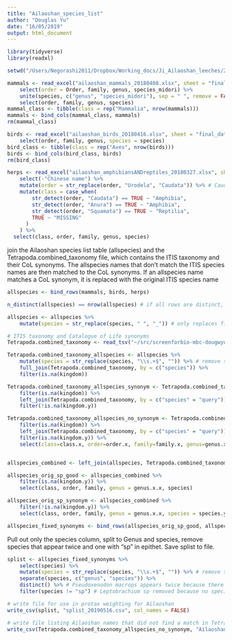 ```yaml
---
title: "Ailaoshan_species_list"
author: "Douglas Yu"
date: "16/05/2019"
output: html_document
---
```


```r
library(tidyverse)
library(readxl)
```

```r
setwd("/Users/Negorashi2011/Dropbox/Working_docs/Ji_Ailaoshan_leeches/2018/data/species_lists")
```

```r
mammals <- read_excel("ailaoshan_mammals_20180408.xlsx", sheet = "final_20180408") %>% 
    select(order = Order, family, genus, species_midori) %>% 
    unite(species, c("genus", "species_midori"), sep = " ", remove = FALSE) %>% 
    select(order, family, genus, species)
mammal_class <- tibble(class = rep("Mammalia", nrow(mammals)))
mammals <- bind_cols(mammal_class, mammals)
rm(mammal_class)

birds <- read_excel("ailaoshan_birds_20180416.xlsx", sheet = "final_dataset") %>% 
    select(order, family, genus, species = species)
bird_class <- tibble(class = rep("Aves", nrow(birds)))
birds <- bind_cols(bird_class, birds)
rm(bird_class)

herps <- read_excel("ailaoshan_amphibiansANDreptiles_20180327.xlsx", sheet = "Ailaoshan_list_CheJing_lab") %>%
    select(-"Chinese name") %>% 
    mutate(order = str_replace(order, "Urodela", "Caudata")) %>% # Caudata is used in ITIS, despite Urodela being the order
    mutate(class = case_when(
        str_detect(order, "Caudata") == TRUE ~ "Amphibia",
        str_detect(order, "Anura") == TRUE ~ "Amphibia",
        str_detect(order, "Squamata") == TRUE ~ "Reptilia",
        TRUE ~ "MISSING"
      )
    ) %>% 
  select(class, order, family, genus, species)

```

join the Ailaoshan species list table (allspecies) and the Tetrapoda.combined_taxonomy file, which contains the ITIS taxonomy and their CoL synonyms. The allspecies names that don't match the ITIS species names are then matched to the CoL synonyms. If an allspecies name matches a CoL synonym, it is replaced with the original ITIS species name 
```r
allspecies <- bind_rows(mammals, birds, herps)

n_distinct(allspecies) == nrow(allspecies) # if all rows are distinct, returns TRUE

allspecies <- allspecies %>% 
    mutate(species = str_replace(species, " ", "_")) # only replaces first whitespace, which is what i want

# ITIS taxonomy and Catalogue of Life synonyms
Tetrapoda.combined_taxonomy <- read_tsv("~/src/screenforbio-mbc-dougwyu/archived_files/Tetrapoda.combined_taxonomy.txt")

Tetrapoda.combined_taxonomy_allspecies <- allspecies %>% 
    mutate(species = str_replace(species, "\\s.+$", "")) %>% # remove subspecies names from species by removing everything after first whitespace
    full_join(Tetrapoda.combined_taxonomy, by = c("species")) %>% 
    filter(is.na(kingdom))

Tetrapoda.combined_taxonomy_allspecies_synonym <- Tetrapoda.combined_taxonomy_allspecies %>% 
    filter(is.na(kingdom)) %>% 
    left_join(Tetrapoda.combined_taxonomy, by = c("species" = "query")) %>% # species.y is the ITIS name
    filter(!is.na(kingdom.y))

Tetrapoda.combined_taxonomy_allspecies_no_synonym <- Tetrapoda.combined_taxonomy_allspecies %>% 
    filter(is.na(kingdom)) %>% 
    left_join(Tetrapoda.combined_taxonomy, by = c("species" = "query")) %>% # species.y is the ITIS name
    filter(is.na(kingdom.y)) %>% 
    select(class=class.x, order=order.x, family=family.x, genus=genus.x, species)


allspecies_combined <- left_join(allspecies, Tetrapoda.combined_taxonomy_allspecies_synonym, by = c("class" = "class.x", "order" = "order.x", "family" = "family.x", "species" = "species"))

allspecies_orig_sp_good <- allspecies_combined %>% 
    filter(is.na(kingdom.y)) %>% 
    select(class, order, family, genus = genus.x.x, species)

allspecies_orig_sp_synonym <- allspecies_combined %>% 
    filter(!is.na(kingdom.y)) %>% 
    select(class, order, family, genus = genus.x.x, species = species.y)

allspecies_fixed_synonyms <- bind_rows(allspecies_orig_sp_good, allspecies_orig_sp_synonym)
```

Pull out only the species column, split to Genus and species, remove species that appear twice and one with "sp" in epithet. Save splist to file.
```r
splist <- allspecies_fixed_synonyms %>% 
    select(species) %>% 
    mutate(species = str_replace(species, "\\s.+$", "")) %>% # remove subspecies names from species by removing everything after first whitespace
    separate(species, c("genus", "species")) %>% 
    distinct() %>% # Pseudoxenodon macrops appears twice because there are 2 subspecies
    filter(species != "sp") # Leptobrachium sp removed because no species name

# write file for use in protax weighting for Ailaoshan
write_csv(splist, "splist_20190516.csv", col_names = FALSE)

# write file listing Ailaoshan names that did not find a match in Tetrapoda.combined_taxonomy.txt (not to species nor synonym).  Some are mispellings (Miniopterus_schreibersi), some are incomplete names (Leptobrachium_sp.), and some might be missing synonyms
write_csv(Tetrapoda.combined_taxonomy_allspecies_no_synonym, "Ailaoshan_names_no_ITIS_or_CoL_matches.csv", col_names = FALSE)
```



